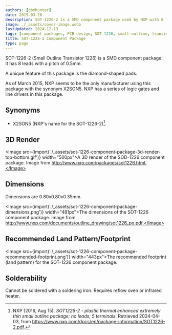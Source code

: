 ```yaml
---
authors: [gbmhunter]
date: 2015-03-26
description: SOT-1226-2 is a SMD component package used by NXP with 8 leads and a pitch of 0.5mm.
image: ./_assets/cover-image.webp
lastUpdated: 2024-12-13
tags: [component packages, PCB design, SOT-1226, small-outline, transistor]
title: SOT-1226-2 Component Package
type: page
---
```


SOT-1226-2 (Small Outline Transistor 1226) is a SMD component package. It has 8 leads with a pitch of 0.5mm.

A unique feature of this package is the diamond-shaped pads.

As of March 2015, NXP seems to be the only manufacturer using this package with the synonym X2SON5. NXP has a series of logic gates and line drivers in this package.

## Synonyms

* X2SON5 (NXP's name for the SOT-1226-2)[^nxp-sot-1226-2-ds].

## 3D Render

<Image src={import('./_assets/sot-1226-component-package-3d-render-top-bottom.gif')} width="500px">A 3D render of the SOD-1226 component package. Image from http://www.nxp.com/packages/sot1226.html.</Image>

## Dimensions

Dimensions are 0.80x0.80x0.35mm.

<Image src={import('./_assets/sot-1226-component-package-dimensions.png')} width="481px">The dimensions of the SOT-1226 component package. Image from http://www.nxp.com/documents/outline_drawing/sot1226_po.pdf.</Image>

## Recommended Land Pattern/Footprint

<Image src={import('./_assets/sot-1226-component-package-recommended-footprint.png')} width="443px">The recommended footprint (land pattern) for the SOT-1226 component package.</Image>

## Solderability

Cannot be soldered with a soldering iron. Requires reflow oven or infrared heater.

[^nxp-sot-1226-2-ds]: NXP (2016, Aug 15). _SOT1226-2 - plastic thermal enhanced extremely thin small outline package; no leads; 5 terminals_. Retrieved 2024-04-03, from https://www.nxp.com/docs/en/package-information/SOT1226-2.pdf.
